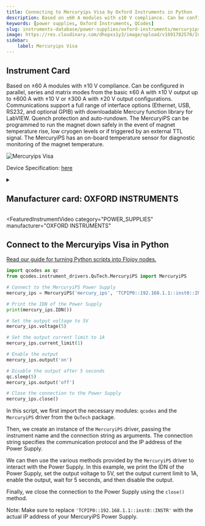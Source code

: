 ```yaml
---
title: Connecting to Mercuryips Visa by Oxford Instruments in Python
description: Based on ±60 A modules with ±10 V compliance. Can be configured in parallel, series and matrix modes from the basic ±60 A with ±10 V output up to ±600 A with ±10 V or ±300 A with ±20 V output configurations. Communications support a full range of interface options (Ethernet, USB, RS232, and optional GPIB) with downloadable Mercury function library for LabVIEW. Quench protection and auto-rundown. The MercuryiPS can be programmed to run the magnet down safely in the event of magnet temperature rise, low cryogen levels or if triggered by an external TTL signal. The MercuryiPS has an on-board temperature sensor for diagnostic monitoring of the magnet temperature.
keywords: [power supplies, Oxford Instruments, QCodes] 
slug: instruments-database/power-supplies/oxford-instruments/mercuryips 
image: https://res.cloudinary.com/dhopxs1y3/image/upload/v1691782570/Instruments/Power%20Supplies/MercuryiPS/MercuryiPS.png
sidebar:
    label: Mercuryips Visa 
---
```



## Instrument Card

Based on ±60 A modules with ±10 V compliance.
Can be configured in parallel, series and matrix modes from the basic ±60 A with ±10 V output up to ±600 A with ±10 V or ±300 A with ±20 V output configurations.
Communications support a full range of interface options (Ethernet, USB, RS232, and optional GPIB) with downloadable Mercury function library for LabVIEW.
Quench protection and auto-rundown. The MercuryiPS can be programmed to run the magnet down safely in the event of magnet temperature rise, low cryogen levels or if triggered by an external TTL signal.
The MercuryiPS has an on-board temperature sensor for diagnostic monitoring of the magnet temperature.

![Mercuryips Visa](https://res.cloudinary.com/dhopxs1y3/image/upload/v1691782570/Instruments/Power%20Supplies/MercuryiPS/MercuryiPS.png)

Device Specification: [here](/instruments-database/all-instruments)

<details style={{ marginTop: "15px"}}>
<summary><h2 style={{display:'inline'}}>Manufacturer card: OXFORD INSTRUMENTS</h2></summary>

![OXFORD INSTRUMENTS](https://res.cloudinary.com/dhopxs1y3/image/upload/v1692806167/Instruments/Vendor%20Logos/Oxford_Instruments.png)

Oxford Instruments plc is a United Kingdom manufacturing and research company that designs and manufactures tools and systems for industry and research. The company is headquartered in Abingdon, Oxfordshire, England, with sites in the United Kingdom, United States, Europe, and Asia.[2] It is listed on the London Stock Exchange and is a constituent of the FTSE 250 Index.[3]

- Headquarters: Abingdon, United Kingdom
- Yearly Revenue (millions, USD): 367.3
- Vendor Website: [here](https://www.oxinst.com/)

</details>


<FeaturedInstrumentVideo
  category="POWER_SUPPLIES"
  manufacturer="OXFORD INSTRUMENTS"
></FeaturedInstrumentVideo>

## Connect to the Mercuryips Visa in Python

[Read our guide for turning Python scripts into Flojoy nodes.](https://docs.flojoy.ai/contribution/blocks/custom-flojoy-block/)


<Tabs>

<TabItem value="Flojoy" label="Flojoy" className="flojoy-instrument-tabs">

<NodeCardCollection category='POWER_SUPPLIES' manufacturer='OXFORD'></NodeCardCollection>

</TabItem>
<TabItem value="QCodes" label="QCodes">


```python
import qcodes as qc
from qcodes.instrument_drivers.QuTech.MercuryiPS import MercuryiPS

# Connect to the MercuryiPS Power Supply
mercury_ips = MercuryiPS('mercury_ips', 'TCPIP0::192.168.1.1::inst0::INSTR')

# Print the IDN of the Power Supply
print(mercury_ips.IDN())

# Set the output voltage to 5V
mercury_ips.voltage(5)

# Set the output current limit to 1A
mercury_ips.current_limit(1)

# Enable the output
mercury_ips.output('on')

# Disable the output after 5 seconds
qc.sleep(5)
mercury_ips.output('off')

# Close the connection to the Power Supply
mercury_ips.close()
```

In this script, we first import the necessary modules: `qcodes` and the `MercuryiPS` driver from the `QuTech` package.

Then, we create an instance of the `MercuryiPS` driver, passing the instrument name and the connection string as arguments. The connection string specifies the communication protocol and the IP address of the Power Supply.

We can then use the various methods provided by the `MercuryiPS` driver to interact with the Power Supply. In this example, we print the IDN of the Power Supply, set the output voltage to 5V, set the output current limit to 1A, enable the output, wait for 5 seconds, and then disable the output.

Finally, we close the connection to the Power Supply using the `close()` method.

Note: Make sure to replace `'TCPIP0::192.168.1.1::inst0::INSTR'` with the actual IP address of your MercuryiPS Power Supply.

</TabItem>
</Tabs>